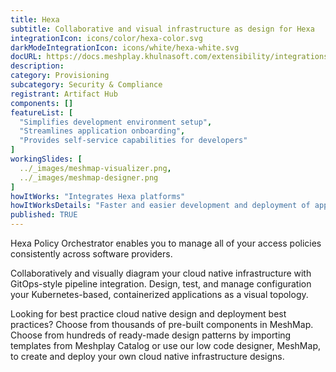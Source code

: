 ```yaml
---
title: Hexa
subtitle: Collaborative and visual infrastructure as design for Hexa
integrationIcon: icons/color/hexa-color.svg
darkModeIntegrationIcon: icons/white/hexa-white.svg
docURL: https://docs.meshplay.khulnasoft.com/extensibility/integrations/hexa
description: 
category: Provisioning
subcategory: Security & Compliance
registrant: Artifact Hub
components: []
featureList: [
  "Simplifies development environment setup",
  "Streamlines application onboarding",
  "Provides self-service capabilities for developers"
]
workingSlides: [
  ../_images/meshmap-visualizer.png,
  ../_images/meshmap-designer.png
]
howItWorks: "Integrates Hexa platforms"
howItWorksDetails: "Faster and easier development and deployment of applications in Kubernetes"
published: TRUE
---
```

<p>
Hexa Policy Orchestrator enables you to manage all of your access policies consistently across software providers.
</p>
<p>
    Collaboratively and visually diagram your cloud native infrastructure with GitOps-style pipeline integration. Design, test, and manage configuration your Kubernetes-based, containerized applications as a visual topology.
</p>
<p>
    Looking for best practice cloud native design and deployment best practices? Choose from thousands of pre-built components in MeshMap. Choose from hundreds of ready-made design patterns by importing templates from Meshplay Catalog or use our low code designer, MeshMap, to create and deploy your own cloud native infrastructure designs.
</p>
